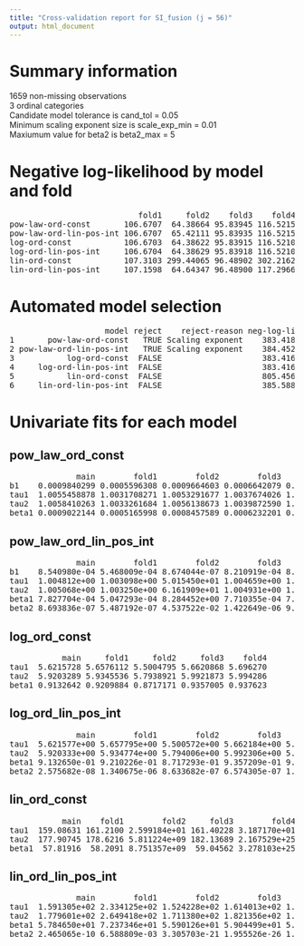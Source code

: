 ```yaml
---
title: "Cross-validation report for SI_fusion (j = 56)"
output: html_document
---
```

# Summary information
1659 non-missing observations  
3 ordinal categories  
Candidate model tolerance is cand_tol = 0.05  
Minimum scaling exponent size is scale_exp_min = 0.01  
Maxiumum value for beta2 is beta2_max = 5  

# Negative log-likelihood by model and fold
<pre>
                           fold1     fold2    fold3    fold4  
pow-law-ord-const       106.6707  64.38664 95.83945 116.5215  
pow-law-ord-lin-pos-int 106.6707  65.42111 95.83935 116.5215  
log-ord-const           106.6703  64.38622 95.83915 116.5210  
log-ord-lin-pos-int     106.6704  64.38629 95.83918 116.5210  
lin-ord-const           107.3103 299.44065 96.48902 302.2162  
lin-ord-lin-pos-int     107.1598  64.64347 96.48900 117.2966  
</pre>
# Automated model selection
<pre>
                    model reject    reject-reason neg-log-lik delta-neg-log-lik model-rank  
1       pow-law-ord-const   TRUE Scaling exponent    383.4183      1.545488e-03         NA  
2 pow-law-ord-lin-pos-int   TRUE Scaling exponent    384.4526      1.035900e+00         NA  
3           log-ord-const  FALSE                     383.4167      0.000000e+00          1  
4     log-ord-lin-pos-int  FALSE                     383.4169      1.471611e-04          2  
5           lin-ord-const  FALSE                     805.4561      4.220394e+02          4  
6     lin-ord-lin-pos-int  FALSE                     385.5888      2.172099e+00          3  
</pre>
# Univariate fits for each model
## pow_law_ord_const  
<pre>
              main        fold1        fold2        fold3        fold4  
b1    0.0009840299 0.0005596308 0.0009664603 0.0006642079 0.0006898214  
tau1  1.0055458878 1.0031708271 1.0053291677 1.0037674026 1.0039365715  
tau2  1.0058410263 1.0033261684 1.0056138673 1.0039872590 1.0041427339  
beta1 0.0009022144 0.0005165998 0.0008457589 0.0006232201 0.0006486375  
</pre>
## pow_law_ord_lin_pos_int  
<pre>
              main        fold1        fold2        fold3        fold4  
b1    8.540980e-04 5.468009e-04 8.674044e-07 8.210919e-04 8.093909e-04  
tau1  1.004812e+00 1.003098e+00 5.015450e+01 1.004659e+00 1.004620e+00  
tau2  1.005068e+00 1.003250e+00 6.161909e+01 1.004931e+00 1.004862e+00  
beta1 7.827704e-04 5.047293e-04 8.284452e+00 7.710355e-04 7.614263e-04  
beta2 8.693836e-07 5.487192e-07 4.537522e-02 1.422649e-06 9.825030e-07  
</pre>
## log_ord_const  
<pre>
           main     fold1     fold2     fold3    fold4  
tau1  5.6215728 5.6576112 5.5004795 5.6620868 5.696270  
tau2  5.9203289 5.9345536 5.7938921 5.9921873 5.994286  
beta1 0.9132642 0.9209884 0.8717171 0.9357005 0.937623  
</pre>
## log_ord_lin_pos_int  
<pre>
              main        fold1        fold2        fold3        fold4  
tau1  5.621577e+00 5.657795e+00 5.500572e+00 5.662184e+00 5.696298e+00  
tau2  5.920333e+00 5.934774e+00 5.794006e+00 5.992306e+00 5.994318e+00  
beta1 9.132650e-01 9.210226e-01 8.717293e-01 9.357209e-01 9.376304e-01  
beta2 2.575682e-08 1.340675e-06 8.633682e-07 6.574305e-07 1.636092e-07  
</pre>
## lin_ord_const  
<pre>
           main    fold1        fold2     fold3        fold4  
tau1  159.08631 161.2100 2.599184e+01 161.40228 3.187170e+01  
tau2  177.90745 178.6216 5.811224e+09 182.13689 2.167529e+25  
beta1  57.81916  58.2091 8.751357e+09  59.04562 3.278103e+25  
</pre>
## lin_ord_lin_pos_int  
<pre>
              main        fold1        fold2        fold3        fold4  
tau1  1.591305e+02 2.334125e+02 1.524228e+02 1.614013e+02 1.631948e+02  
tau2  1.779601e+02 2.649418e+02 1.711380e+02 1.821356e+02 1.818496e+02  
beta1 5.784650e+01 7.237346e+01 5.590126e+01 5.904499e+01 5.896278e+01  
beta2 2.465065e-10 6.588809e-03 3.305703e-21 1.955526e-26 1.019675e-20  
</pre>
